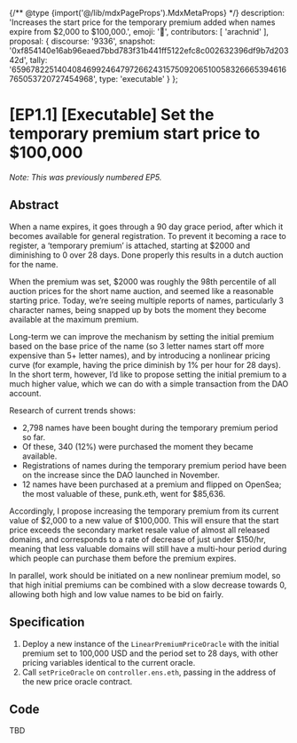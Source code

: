 {/** @type {import('@/lib/mdxPageProps').MdxMetaProps} */}
    description: 'Increases the start price for the temporary premium added when names expire from $2,000 to $100,000.',
    emoji: '📗',
    contributors: [
        'arachnid'
    ],
    proposal: {
        discourse: '9336',
        snapshot: '0xf854140e16ab96eaed7bbd783f31b441ff5122efc8c002632396df9b7d20342d',
        tally: '65967822514040846992464797266243157509206510058326665394616765053720727454968',
        type: 'executable'
    }
};

# [EP1.1] [Executable] Set the temporary premium start price to $100,000

_Note: This was previously numbered EP5._

## Abstract

When a name expires, it goes through a 90 day grace period, after which it becomes available for general registration. To prevent it becoming a race to register, a ‘temporary premium’ is attached, starting at $2000 and diminishing to 0 over 28 days. Done properly this results in a dutch auction for the name.

When the premium was set, $2000 was roughly the 98th percentile of all auction prices for the short name auction, and seemed like a reasonable starting price. Today, we’re seeing multiple reports of names, particularly 3 character names, being snapped up by bots the moment they become available at the maximum premium.

Long-term we can improve the mechanism by setting the initial premium based on the base price of the name (so 3 letter names start off more expensive than 5+ letter names), and by introducing a nonlinear pricing curve (for example, having the price diminish by 1% per hour for 28 days). In the short term, however, I’d like to propose setting the initial premium to a much higher value, which we can do with a simple transaction from the DAO account.

Research of current trends shows:

-   2,798 names have been bought during the temporary premium period so far.
-   Of these, 340 (12%) were purchased the moment they became available.
-   Registrations of names during the temporary premium period have been on the increase since the DAO launched in November.
-   12 names have been purchased at a premium and flipped on OpenSea; the most valuable of these, punk.eth, went for $85,636.

Accordingly, I propose increasing the temporary premium from its current value of $2,000 to a new value of $100,000. This will ensure that the start price exceeds the secondary market resale value of almost all released domains, and corresponds to a rate of decrease of just under $150/hr, meaning that less valuable domains will still have a multi-hour period during which people can purchase them before the premium expires.

In parallel, work should be initiated on a new nonlinear premium model, so that high initial premiums can be combined with a slow decrease towards 0, allowing both high and low value names to be bid on fairly.

## Specification <a href="#specification-3" id="specification-3"></a>

1. Deploy a new instance of the `LinearPremiumPriceOracle` with the initial premium set to 100,000 USD and the period set to 28 days, with other pricing variables identical to the current oracle.
2. Call `setPriceOracle` on `controller.ens.eth`, passing in the address of the new price oracle contract.

## Code <a href="#code-4" id="code-4"></a>

TBD
